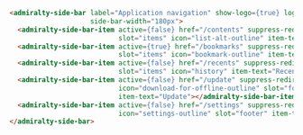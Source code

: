 ```html
<admiralty-side-bar label="Application navigation" show-logo={true} logoImgUrl="/svg/UKHO crest.svg"
                    side-bar-width="180px">
  <admiralty-side-bar-item active={false} href="/contents" suppress-redirect={true}
                           slot="items" icon="list-alt-outline" item-text="Contents"></admiralty-side-bar-item>
  <admiralty-side-bar-item active={true} href="/bookmarks" suppress-redirect={true}
                           slot="items" icon="bookmark-outline" item-text="Bookmarks"></admiralty-side-bar-item>
  <admiralty-side-bar-item active={false} href="/recents" suppress-redirect={true}
                           slot="items" icon="history" item-text="Recents"></admiralty-side-bar-item>
  <admiralty-side-bar-item active={false} href="/update" suppress-redirect={true}
                           icon="download-for-offline-outline" slot="footer"
                           item-text="Update"></admiralty-side-bar-item>
  <admiralty-side-bar-item active={false} href="/settings" suppress-redirect={true}
                           icon="settings-outline" slot="footer" item-text="Settings"></admiralty-side-bar-item>
</admiralty-side-bar>
```

